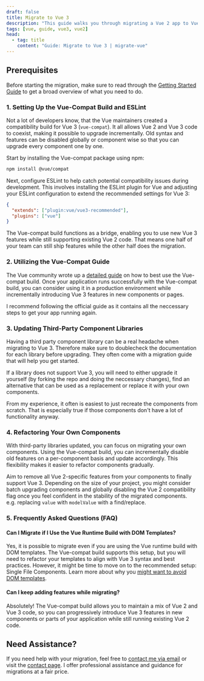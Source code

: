 ```yaml
---
draft: false
title: Migrate to Vue 3
description: "This guide walks you through migrating a Vue 2 app to Vue 3, covering essential steps like setting up tooling, updating libraries, refactoring components, and leveraging the Vue-compat build for a smooth transition."
tags: [vue, guide, vue3, vue2]
head:
  - tag: title
    content: "Guide: Migrate to Vue 3 | migrate-vue"
---
```


## Prerequisites

Before starting the migration, make sure to read through the [Getting Started Guide](/guide) to get a broad overview of what you need to do.

### 1. Setting Up the Vue-Compat Build and ESLint

Not a lot of developers know, that the Vue maintainers created a compatibility build for Vue 3 (`vue-compat`). It all allows Vue 2 and Vue 3 code to coexist, making it possible to upgrade incrementally. Old syntax and features can be disabled globally or component wise so that you can upgrade every component one by one.

Start by installing the Vue-compat package using npm:

```bash
npm install @vue/compat
```

Next, configure ESLint to help catch potential compatibility issues during development. This involves installing the ESLint plugin for Vue and adjusting your ESLint configuration to extend the recommended settings for Vue 3:

```json
{
  "extends": ["plugin:vue/vue3-recommended"],
  "plugins": ["vue"]
}
```

The Vue-compat build functions as a bridge, enabling you to use new Vue 3 features while still supporting existing Vue 2 code. That means one half of your team can still ship features while the other half does the migration.

### 2. Utilizing the Vue-Compat Guide

The Vue community wrote up a [detailed guide](https://github.com/vuejs/core/blob/main/packages/vue-compat/README.md) on how to best use the Vue-compat build. Once your application runs successfully with the Vue-compat build, you can consider using it in a production environment while incrementally introducing Vue 3 features in new components or pages.

I recommend following the official guide as it contains all the neccessary steps to get your app running again.

### 3. Updating Third-Party Component Libraries

Having a third party component library can be a real headache when migrating to Vue 3.
Therefore make sure to doublecheck the documentation for each library before upgrading.
They often come with a migration guide that will help you get started.

If a library does not support Vue 3, you will need to either upgrade it yourself (by forking the repo and doing the neccessary changes), find an alternative that can be used as a replacement or replace it with your own components.

From my experience, it often is easiest to just recreate the components from scratch.
That is especially true if those components don't have a lot of functionality anyway.

### 4. Refactoring Your Own Components

With third-party libraries updated, you can focus on migrating your own components. Using the Vue-compat build, you can incrementally disable old features on a per-component basis and update accordingly. This flexibility makes it easier to refactor components gradually.

Aim to remove all Vue 2-specific features from your components to finally support Vue 3. Depending on the size of your project, you might consider batch upgrading components and globally disabling the Vue 2 compatibility flag once you feel confident in the stability of the migrated components. e.g. replacing `value` with `modelValue` with a find/replace.

### 5. Frequently Asked Questions (FAQ)

#### Can I Migrate if I Use the Vue Runtime Build with DOM Templates?

Yes, it is possible to migrate even if you are using the Vue runtime build with DOM templates. The Vue-compat build supports this setup, but you will need to refactor your templates to align with Vue 3 syntax and best practices. However, it might be time to move on to the recommended setup: Single File Components. Learn more about why you [might want to avoid DOM templates](https://vuejsdevelopers.com/2017/09/17/vue-js-avoid-dom-templates/).

#### Can I keep adding features while migrating?

Absolutely! The Vue-compat build allows you to maintain a mix of Vue 2 and Vue 3 code, so you can progressively introduce Vue 3 features in new components or parts of your application while still running existing Vue 2 code.

## Need Assistance?

If you need help with your migration, feel free to [contact me via email](mailto:contact@migrate-vue.com) or visit the [contact page](/contact). I offer professional assistance and guidance for migrations at a fair price.
